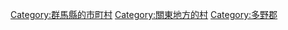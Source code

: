 {{Commonscat|Ueno, Gunma}}
{{Catmore}}

{{DEFAULTSORT:Ueno}}
[[Category:群馬縣的市町村|Category:群馬縣的市町村]]
[[Category:關東地方的村|Category:關東地方的村]]
[[Category:多野郡|Category:多野郡]]